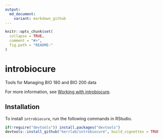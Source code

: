 ```yaml
---
output:
  md_document:
    variant: markdown_github
---
```


<!-- README.md is generated from README.Rmd. Please edit that file -->

```r
knitr::opts_chunk$set(
  collapse = TRUE,
  comment = "#>",
  fig.path = "README-"
)
```

# introbiocure

Tools for Managing BIO 180 and BIO 200 data

For more information, see [Working with introbiocure](https://github.com/KerrLab/introbiocure/blob/master/vignettes/working_with_introbiocure.Rmd).


## Installation

To install `introbiocure`, run the following commands in RStudio.

```r
if(!require("devtools")) install.packages("devtools")
devtools::install_github("kerrlab/introbiocure", build_vignettes = TRUE)
```
